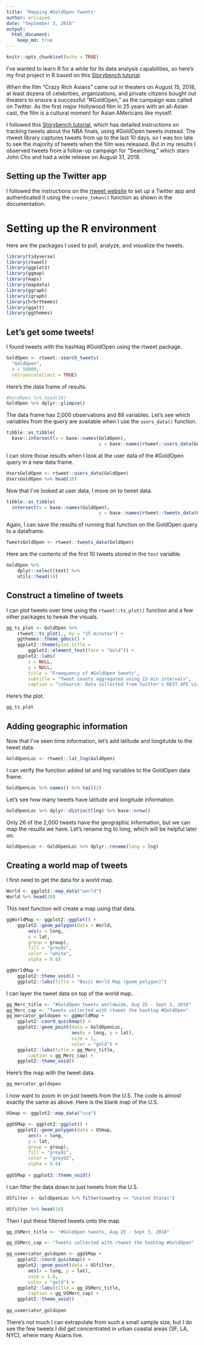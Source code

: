 ```yaml
---
title: 'Mapping #GoldOpen Tweets'
author: ericayee
date: "September 3, 2018"
output:
  html_document:
    keep_md: true
---
```


```r
knitr::opts_chunk$set(echo = TRUE)
```

I've wanted to learn R for a while for its data analysis capabilities, so here's my first project in R based on this [Storybench tutorial](http://www.storybench.org/build-animated-map-tweets-nba-finals-r/).

When the film "Crazy Rich Asians" came out in theaters on August 15, 2018, at least dozens of celebrities, organizations, and private citizens bought out theaters to ensure a successful "#GoldOpen," as the campaign was called on Twitter. As the first major Hollywood film in 25 years with an all-Asian cast, the film is a cultural moment for Asian AMericans like myself.

I followed this [Storybench tutorial](http://www.storybench.org/build-animated-map-tweets-nba-finals-r/), which has detailed instructions on tracking tweets about the NBA finals, using #GoldOpen tweets instead. The rtweet library captures tweets from up to the last 10 days, so I was too late to see the majority of tweets when the film was released. But in my results I observed tweets from a follow-up campaign for "Searching," which stars John Cho and had a wide release on August 31, 2018.

## Setting up the Twitter app

I followed the instructions on the [rtweet website](https://rtweet.info/) to set up a Twitter app and authenticated it using the `create_token()` function as shown in the documentation.

# Setting up the R environment

Here are the packages I used to pull, analyze, and visualize the tweets.

```r
library(tidyverse)
library(rtweet)
library(ggplot2)
library(ggmap)
library(maps)
library(mapdata)
library(ggraph)
library(igraph)
library(hrbrthemes)
library(ggalt)
library(ggthemes)
```

## Let's get some tweets!

I found tweets with the hashtag #GoldOpen using the rtweet package.

```r
GoldOpen <- rtweet::search_tweets(
  "GoldOpen",
  n = 50000,
  retryonratelimit = TRUE)
```

Here's the data frame of results.

```r
#GoldOpen %>% head(10)
GoldOpen %>% dplyr::glimpse()
```


The data frame has 2,000 observations and 88 variables. Let's see which variables from the query are available when I use the `users_data()` function.

```r
tibble::as_tibble(
  base::intersect(x = base::names(GoldOpen), 
                                  y = base::names(rtweet::users_data(GoldOpen))))
```

I can store those results when I look at the user data of the #GoldOpen query in a new data frame.

```r
UsersGoldOpen <- rtweet::users_data(GoldOpen)
UsersGoldOpen %>% head(10)
```

Now that I've looked at user data, I move on to tweet data.

```r
tibble::as_tibble(
  intersect(x = base::names(GoldOpen), 
                                  y = base::names(rtweet::tweets_data(GoldOpen))))
```

Again, I can save the results of running that function on the GoldOpen query to a dataframe.

```r
TweetsGoldOpen <- rtweet::tweets_data(GoldOpen)
```

Here are the contents of the first 10 tweets stored in the `text` variable.

```r
GoldOpen %>%
    dplyr::select(text) %>%
    utils::head(10)
```

## Construct a timeline of tweets

I can plot tweets over time using the `rtweet::ts_plot()` function and a few other packages to tweak the visuals.

```r
gg_ts_plot <- GoldOpen %>%
    rtweet::ts_plot(., by = "15 minutes") +
    ggthemes::theme_gdocs() +
    ggplot2::theme(plot.title =
        ggplot2::element_text(face = "bold")) +
    ggplot2::labs(
        x = NULL,
        y = NULL,
        title = "Freequency of #GoldOpen tweets",
        subtitle = "Tweet counts aggregated using 15-min intervals",
        caption = "\nSource: Data collected from Twitter's REST API via rtweet")
```

Here's the plot.

```r
gg_ts_plot
```

## Adding geographic information

Now that I've seen time information, let's add latitude and longitutde to the tweet data.

```r
GoldOpenLoc <- rtweet::lat_lng(GoldOpen)
```

I can verify the function added lat and lng variables to the GoldOpen data frame.

```r
GoldOpenLoc %>% names() %>% tail(2)
```

Let's see how many tweets have latitude and longitude information.

```r
GoldOpenLoc %>% dplyr::distinct(lng) %>% base::nrow()
```

Only 26 of the 2,000 tweets have the geographic information, but we can map the results we have. Let's rename lng to long, which will be helpful later on.

```r
GoldOpenLoc <- GoldOpenLoc %>% dplyr::rename(long = lng)
```

## Creating a world map of tweets

I first need to get the data for a world map.

```r
World <- ggplot2::map_data("world")
World %>% head(10)
```

This next function will create a map using that data.

```r
ggWorldMap <- ggplot2::ggplot() + 
    ggplot2::geom_polygon(data = World,
        aes(x = long,
        y = lat,
        group = group),
        fill = "grey82",
        color = "white",
        alpha = 0.6)

ggWorldMap +
    ggplot2::theme_void() +
    ggplot2::labs(title = "Basic World Map (geom_polygon)")
```

I can layer the tweet data on top of the world map.

```r
gg_Merc_title <- "#GoldOpen tweets worldwide, Aug 25 - Sept 3, 2018"
gg_Merc_cap <- "Tweets collected with rtweet the hashtag #GoldOpen"
gg_mercator_goldopen <- ggWorldMap +
    ggplot2::coord_quickmap() +
    ggplot2::geom_point(data = GoldOpenLoc,
                        aes(x = long, y = lat),
                        size = 1,
                        color = "gold") +
    ggplot2::labs(title = gg_Merc_title,
        caption = gg_Merc_cap) +   
    ggplot2::theme_void()
```

Here's the map with the tweet data.

```r
gg_mercator_goldopen
```

I now want to zoom in on just tweets from the U.S. The code is almost exactly the same as above. Here is the blank map of the U.S.

```r
USmap <- ggplot2::map_data("usa")

ggUSMap <- ggplot2::ggplot() +
    ggplot2::geom_polygon(data = USmap,
        aes(x = long,
        y = lat,
        group = group),
        fill = "grey82",
        color = "grey92",
        alpha = 0.6)
        
ggUSMap + ggplot2::theme_void()

```

I can filter the data down to just tweets from the U.S.

```r
USfilter <- GoldOpenLoc %>% filter(country == "United States")

USfilter %>% head(10)
```

Then I put these filtered tweets onto the map.

```r
gg_USMerc_title <- "#GoldOpen tweets, Aug 25 - Sept 3, 2018"

gg_USMerc_cap <- "Tweets collected with rtweet the hashtag #GoldOpen"

gg_usmercator_goldopen <- ggUSMap +
    ggplot2::coord_quickmap() +
    ggplot2::geom_point(data = USfilter,
        aes(x = long, y = lat),
        size = 1.0,
        color = "gold") +
    ggplot2::labs(title = gg_USMerc_title,
        caption = gg_USMerc_cap) +
    ggplot2::theme_void()
    
gg_usmercator_goldopen

```

There's not much I can extrapolate from such a small sample size, but I do see the few tweets I did get concentrated in urban coastal areas (SF, LA, NYC), where many Asians live.